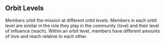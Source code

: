## Orbit Levels

Members orbit the mission at different _orbit levels_.
Members in each orbit level are similar in the role they play
in the community (love) and their level of influence (reach).
Within an orbit level, members have different amounts of love and reach
relative to each other.
